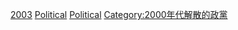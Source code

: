 {{Cat topic disestablished in year |topic= 政黨 | year=2003}}

[[Category:各年份解散政黨|2003]]
[[Category:2003年解散的組織|Political]]
[[Category:2003年政治|Political]]
[[Category:2000年代解散的政黨|Category:2000年代解散的政黨]]